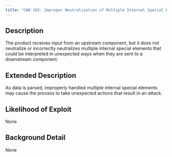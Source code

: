 ```yaml
---
title: "CWE-165: Improper Neutralization of Multiple Internal Special Elements"
---
```


## Description
The product receives input from an upstream component, but it does not neutralize or incorrectly neutralizes multiple internal special elements that could be interpreted in unexpected ways when they are sent to a downstream component.

## Extended Description
As data is parsed, improperly handled multiple internal special elements may cause the process to take unexpected actions that result in an attack.

## Likelihood of Exploit
None

## Background Detail
None
        